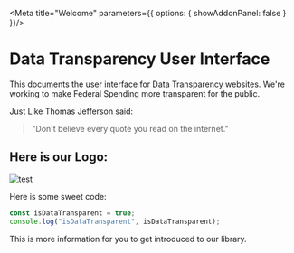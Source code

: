
<Meta title="Welcome" parameters={{ options: { showAddonPanel: false } }}/>

# Data Transparency User Interface
This documents the user interface for Data Transparency websites. We're working to make Federal Spending more transparent for the public.

Just Like Thomas Jefferson said:

>"Don't believe every quote you read on the internet."


## Here is our Logo:

<img src={imgUrl} alt="test" />


Here is some sweet code:

```javascript
const isDataTransparent = true;
console.log("isDataTransparent", isDataTransparent);
```

This is more information for you to get introduced to our library.

